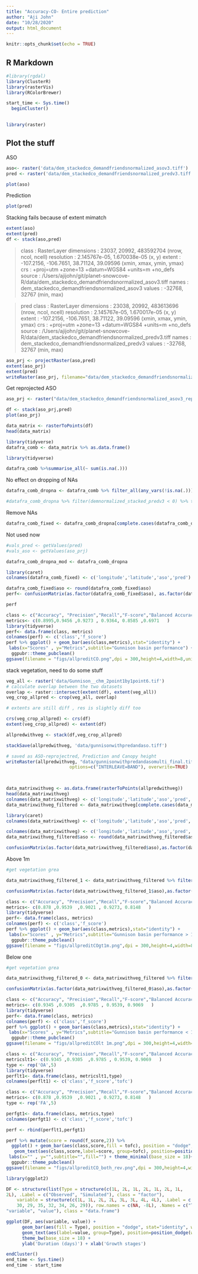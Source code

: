 ```yaml
---
title: "Accuracy-CO- Entire prediction"
author: "Aji John"
date: "10/28/2020"
output: html_document
---
```


```r
knitr::opts_chunk$set(echo = TRUE)
```

## R Markdown

```r
#library(rgdal)
library(ClusterR)
library(rasterVis)
library(RColorBrewer)

start_time <- Sys.time()
  beginCluster()
  
```


```r
library(raster)
```

## Plot the stuff 

ASO
```r
aso<- raster('data/dem_stackedco_demandfriendsnormalized_asov3.tiff')
pred <- raster('data/dem_stackedco_demandfriendsnormalized_predv3.tiff')

plot(aso)
```

Prediction

```r

plot(pred)
```
Stacking fails because of extent mimatch

```r
extent(aso)
extent(pred)
df <- stack(aso,pred)
```
>class      : RasterLayer 
dimensions : 23037, 20992, 483592704  (nrow, ncol, ncell)
resolution : 2.145767e-05, 1.670038e-05  (x, y)
extent     : -107.2156, -106.7651, 38.71124, 39.09596  (xmin, xmax, ymin, ymax)
crs        : +proj=utm +zone=13 +datum=WGS84 +units=m +no_defs 
source     : /Users/ajijohn/git/planet-snowcove-R/data/dem_stackedco_demandfriendsnormalized_asov3.tiff 
names      : dem_stackedco_demandfriendsnormalized_asov3 
values     : -32768, 32767  (min, max)

> 
> pred
class      : RasterLayer 
dimensions : 23038, 20992, 483613696  (nrow, ncol, ncell)
resolution : 2.145767e-05, 1.670017e-05  (x, y)
extent     : -107.2156, -106.7651, 38.71122, 39.09596  (xmin, xmax, ymin, ymax)
crs        : +proj=utm +zone=13 +datum=WGS84 +units=m +no_defs 
source     : /Users/ajijohn/git/planet-snowcove-R/data/dem_stackedco_demandfriendsnormalized_predv3.tiff 
names      : dem_stackedco_demandfriendsnormalized_predv3 
values     : -32768, 32767  (min, max)



```r
aso_prj <- projectRaster(aso,pred)
extent(aso_prj)
extent(pred)
writeRaster(aso_prj, filename="data/dem_stackedco_demandfriendsnormalized_asov3_reprg.tiff", format="GTiff", overwrite=TRUE)
```

Get reprojected ASO

```r
aso_prj <- raster("data/dem_stackedco_demandfriendsnormalized_asov3_reprg.tif")
```


```r
df <- stack(aso_prj,pred)
plot(aso_prj)
```

```r
data_matrix <- rasterToPoints(df)
head(data_matrix)

```

```r
library(tidyverse)
datafra_comb <- data_matrix %>% as.data.frame()
```

```r
library(tidyverse)

datafra_comb %>%summarise_all(~ sum(is.na(.)))
```
No effect on dropping of NAs
```r
datafra_comb_dropna <- datafra_comb %>% filter_all(any_vars(!is.na(.))) %>% as.data.frame()

#datafra_comb_dropna %>% filter(demnormalized_stacked_predv3 < 0) %>% tally()
```
Remove NAs

```r
datafra_comb_fixed <- datafra_comb_dropna[complete.cases(datafra_comb_dropna),]

```
Not used now

```r
#vals_pred <- getValues(pred)
#vals_aso <- getValues(aso_prj)

```

```r
datafra_comb_dropna_mod <- datafra_comb_dropna

```


```r
library(caret)
colnames(datafra_comb_fixed) <- c('longitude','latitude','aso','pred')

datafra_comb_fixed$aso <- round(datafra_comb_fixed$aso)
perf<- confusionMatrix(as.factor(datafra_comb_fixed$aso), as.factor(datafra_comb_fixed$pred),mode = "prec_recall")
```

```r
perf

```

```r
class <- c("Accuracy", "Precision","Recall","F-score","Balanced Accuracy","Kappa")
metrics<- c(0.8995,0.9456 ,0.9273 , 0.9364, 0.8585 ,0.6971   )
library(tidyverse)
perf<- data.frame(class, metrics)
colnames(perf) <- c('class','f_score')
perf %>% ggplot() + geom_bar(aes(class,metrics),stat="identity") +
 labs(x="Scores" , y="Metrics",subtitle="Gunnison basin performance") + theme_minimal(base_size = 12)+
  ggpubr::theme_pubclean()
ggsave(filename = "figs/allpreditCO.png",dpi = 300,height=4,width=8,units="in")
```

stack vegetation, need to do some stuff 

```r
veg_all <- raster('data/Gunnison__chm_2point1by1point6.tif')
# calculate overlap between the two datasets
overlap <- raster::intersect(extent(df), extent(veg_all))
veg_crop_allpred <- crop(veg_all, overlap)

# extents are still diff , res is slightly diff too

crs(veg_crop_allpred) <- crs(df)
extent(veg_crop_allpred) <- extent(df)

allpredwithveg <- stack(df,veg_crop_allpred)

stackSave(allpredwithveg, 'data/gunnisonwithpredandaso.tiff')

# saved as ASO-reprojectred, Prediction and Canopy height
writeRaster(allpredwithveg, "data/gunnisonwithpredandasomulti_final.tif", 
						options=c("INTERLEAVE=BAND"), overwrite=TRUE)

 
```

    
    
```r
data_matrixwithveg <- as.data.frame(rasterToPoints(allpredwithveg))
head(data_matrixwithveg)
colnames(data_matrixwithveg) <- c('longitude','latitude','aso','pred','canopyheight')
data_matrixwithveg_filtered <- data_matrixwithveg[complete.cases(data_matrixwithveg),]

```

```r
library(caret)
colnames(data_matrixwithveg) <- c('longitude','latitude','aso','pred','canopyheight')

colnames(data_matrixwithveg) <- c('longitude','latitude','aso','pred','canopyheight')
data_matrixwithveg_filtered$aso <- round(data_matrixwithveg_filtered$aso)

confusionMatrix(as.factor(data_matrixwithveg_filtered$aso),as.factor(data_matrixwithveg_filtered$pred),mode = 'prec_recall')

```
Above 1m 

```r
#get vegetation grea

data_matrixwithveg_filtered_1 <- data_matrixwithveg_filtered %>% filter(canopyheight > 1) %>% as.data.frame()

confusionMatrix(as.factor(data_matrixwithveg_filtered_1$aso),as.factor(data_matrixwithveg_filtered_1$pred),mode = 'prec_recall')
```

```r
class <- c("Accuracy", "Precision","Recall","F-score","Balanced Accuracy")
metrics<- c(0.878 ,0.9539  ,0.9021 , 0.9273, 0.8148   )
library(tidyverse)
perf<- data.frame(class, metrics)
colnames(perf) <- c('class','f_score')
perf %>% ggplot() + geom_bar(aes(class,metrics),stat="identity") +
 labs(x="Scores" , y="Metrics",subtitle="Gunnison basin performance > 1m ") + theme_minimal(base_size = 12)+
  ggpubr::theme_pubclean()
ggsave(filename = "figs/allpreditCOgt1m.png",dpi = 300,height=4,width=8,units="in")
```

Below one

```r
#get vegetation grea

data_matrixwithveg_filtered_0 <- data_matrixwithveg_filtered %>% filter(canopyheight < 1) %>% as.data.frame()

confusionMatrix(as.factor(data_matrixwithveg_filtered_0$aso),as.factor(data_matrixwithveg_filtered_0$pred),mode = 'prec_recall')
```

```r
class <- c("Accuracy", "Precision","Recall","F-score","Balanced Accuracy")
metrics<- c(0.9345 ,0.9305  ,0.9785 , 0.9539, 0.9069   )
library(tidyverse)
perf<- data.frame(class, metrics)
colnames(perf) <- c('class','f_score')
perf %>% ggplot() + geom_bar(aes(class,metrics),stat="identity") +
 labs(x="Scores" , y="Metrics",subtitle="Gunnison basin performance < 1m ") + theme_minimal(base_size = 12)+
  ggpubr::theme_pubclean()
ggsave(filename = "figs/allpreditCOlt 1m.png",dpi = 300,height=4,width=8,units="in")
```

```r
class <- c("Accuracy", "Precision","Recall","F-score","Balanced Accuracy")
metricslt1<- c(0.9345 ,0.9305  ,0.9785 , 0.9539, 0.9069   )
type <- rep('OA',5)
library(tidyverse)
perflt1<- data.frame(class, metricslt1,type)
colnames(perflt1) <- c('class','f_score','tofc')

class <- c("Accuracy", "Precision","Recall","F-score","Balanced Accuracy")
metrics<- c(0.878 ,0.9539  ,0.9021 , 0.9273, 0.8148   )
type <- rep('FA',5)

perfgt1<- data.frame(class, metrics,type)
colnames(perfgt1) <- c('class','f_score','tofc')

perf <- rbind(perflt1,perfgt1)

perf %>% mutate(score = round(f_score,2)) %>% 
  ggplot() + geom_bar(aes(class,score,fill = tofc), position = "dodge",stat="identity", width=.5) +
   geom_text(aes(class,score,label=score, group=tofc), position=position_dodge(width=0.5), vjust=-0.3) +
 labs(x="" , y="",subtitle="",fill="") + theme_minimal(base_size = 18)+
  ggpubr::theme_pubclean()
ggsave(filename = "figs/allpreditCO_both_rev.png",dpi = 300,height=4,width=8,units="in")


```

```r
library(ggplot2)

DF <- structure(list(Type = structure(c(1L, 2L, 1L, 2L, 1L, 2L, 1L, 
2L), .Label = c("Observed", "Simulated"), class = "factor"), 
    variable = structure(c(1L, 1L, 2L, 2L, 3L, 3L, 4L, 4L), .Label = c("Accuracy", "Precision","Recall","F-score","Balanced Accuracy"), class = "factor"), value = c(28, 
    30, 29, 35, 32, 34, 26, 29)), row.names = c(NA, -8L), .Names = c("Type", 
"variable", "value"), class = "data.frame")

ggplot(DF, aes(variable, value)) +
      geom_bar(aes(fill = Type), position = "dodge", stat="identity", width=.5) +
      geom_text(aes(label=value, group=Type), position=position_dodge(width=0.5), vjust=-0.5) +
      theme_bw(base_size = 18) +
      ylab('Duration (days)') + xlab('Growth stages')

```

```r
endCluster()
end_time <- Sys.time()
end_time - start_time

```
